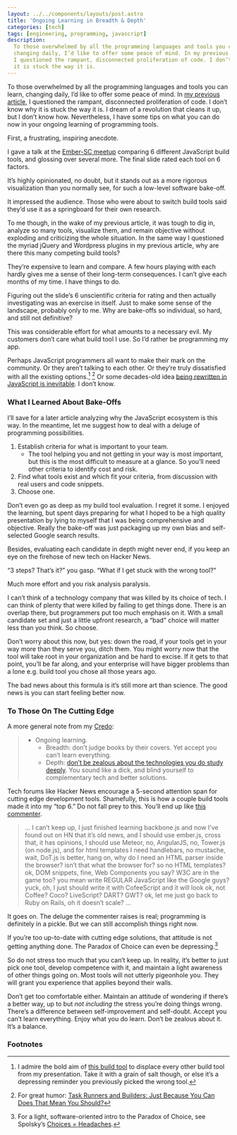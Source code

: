 ```yaml
---
layout: ../../components/layouts/post.astro
title: 'Ongoing Learning in Breadth & Depth'
categories: [tech]
tags: [engineering, programming, javascript]
description:
  To those overwhelmed by all the programming languages and tools you can learn,
  changing daily, I’d like to offer some peace of mind. In my previous article,
  I questioned the rampant, disconnected proliferation of code. I don’t know why
  it is stuck the way it is.
---
```


To those overwhelmed by all the programming languages and tools you can learn,
changing daily, I’d like to offer some peace of mind. In [my previous
article][Don’t Learn to Code, Learn to Program Instead - But Come Back In 10 Years],
I questioned the rampant, disconnected proliferation of code. I don’t know why
it is stuck the way it is. I dream of a revolution that cleans it up, but I
don’t know how. Nevertheless, I have some tips on what you can do now in your
ongoing learning of programming tools.

First, a frustrating, inspiring anecdote.

I gave a talk at the [Ember-SC meetup] comparing 6 different JavaScript build
tools, and glossing over several more. The final slide rated each tool on 6
factors.

<div class='embed mt-4'>
  <script
    async
    class='speakerdeck-embed'
    data-slide='41'
    data-id='724a7e007bd6013119ba66337b7b74ec'
    data-ratio='1.77469670710572'
    src='//speakerdeck.com/assets/embed.js'
  ></script>
</div>

It’s highly opinionated, no doubt, but it stands out as a more rigorous
visualization than you normally see, for such a low-level software bake-off.

It impressed the audience. Those who were about to switch build tools said
they’d use it as a springboard for their own research.

To me though, in the wake of my previous article, it was tough to dig in,
analyze so many tools, visualize them, and remain objective without exploding
and criticizing the whole situation. In the same way I questioned the myriad
jQuery and Wordpress plugins in my previous article, why are there this many
competing build tools?

They’re expensive to learn and compare. A few hours playing with each hardly
gives me a sense of their long-term consequences. I can’t give each months of my
time. I have things to do.

Figuring out the slide’s 6 unscientific criteria for rating and then actually
investigating was an exercise in itself. Just to make some sense of the
landscape, probably only to me. Why are bake-offs so individual, so hard, and
still not definitive?

This was considerable effort for what amounts to a necessary evil. My customers
don’t care what build tool I use. So I’d rather be programming my app.

Perhaps JavaScript programmers all want to make their mark on the community. Or
they aren’t talking to each other. Or they’re truly dissatisfied with all the
existing options.[^1] [^2] Or some decades-old idea [being rewritten in
JavaScript is inevitable][The Principle of Least Power]. I don’t know.

### What I Learned About Bake-Offs

I’ll save for a later article analyzing why the JavaScript ecosystem is this
way. In the meantime, let me suggest how to deal with a deluge of programming
possibilities.

1. Establish criteria for what is important to your team.
   - The tool helping you and not getting in your way is most important, but
     this is the most difficult to measure at a glance. So you’ll need other
     criteria to identify cost and risk.
2. Find what tools exist and which fit your criteria, from discussion with real
   users and code snippets.
3. Choose one.

Don’t even go as deep as my build tool evaluation. I regret it some. I enjoyed
the learning, but spent days preparing for what I hoped to be a high quality
presentation by lying to myself that I was being comprehensive and objective.
Really the bake-off was just packaging up my own bias and self-selected Google
search results.

Besides, evaluating each candidate in depth might never end, if you keep an eye
on the firehose of new tech on Hacker News.

“3 steps? That’s it?” you gasp. “What if I get stuck with the wrong tool?”

Much more effort and you risk analysis paralysis.

I can’t think of a technology company that was killed by its choice of tech. I
can think of plenty that were killed by failing to get things done. There is an
overlap there, but programmers put too much emphasis on it. With a small
candidate set and just a little upfront research, a “bad” choice will matter
less than you think. So choose.

Don’t worry about this now, but yes: down the road, if your tools get in your
way more than they serve you, ditch them. You might worry now that the tool will
take root in your organization and be hard to excise. If it gets to that point,
you’ll be far along, and your enterprise will have bigger problems than a lone
e.g. build tool you chose all those years ago.

The bad news about this formula is it’s still more art than science. The good
news is you can start feeling better now.

### To Those On The Cutting Edge

A more general note from my [Credo]:

> - Ongoing learning.
>   - Breadth: don’t judge books by their covers. Yet accept you can’t learn
>     everything.
>   - Depth:
>     [don’t be zealous about the technologies you do study deeply](http://prog21.dadgum.com/128.html).
>     You sound like a dick, and blind yourself to complementary tech and better
>     solutions.

Tech forums like Hacker News encourage a 5-second attention span for cutting
edge development tools. Shamefully, this is how a couple build tools made it
into my “top 6.” Do not fall prey to this. You’ll end up like
[this commenter](http://www.zemanta.com/blog/i-bet-you-over-engineered-your-startup/#comment-685047168).

> … I can’t keep up, I just finished learning backbone.js and now I’ve found out
> on HN that it’s old news, and I should use ember.js, cross that, it has
> opinions, I should use Meteor, no, AngularJS, no, Tower.js (on node.js), and
> for html templates I need handlebars, no mustache, wait, DoT.js is better,
> hang on, why do I need an HTML parser inside the browser? isn’t that what the
> browser for? so no HTML templates? ok, DOM snippets, fine, Web Components you
> say? W3C are in the game too? you mean write REGULAR JavaScript like the
> Google guys? yuck, oh, I just should write it with CofeeScript and it will
> look ok, not Coffee? Coco? LiveScript? DART? GWT? ok, let me just go back to
> Ruby on Rails, oh it doesn’t scale? …

It goes on. The deluge the commenter raises is real; programming is definitely
in a pickle. But we can still accomplish things right now.

If you’re too up-to-date with cutting edge solutions, that attitude is not
getting anything done. The Paradox of Choice can even be depressing.[^3]

So do not stress too much that you can’t keep up. In reality, it’s better to
just pick one tool, develop competence with it, and maintain a light awareness
of other things going on. Most tools will not utterly pigeonhole you. They will
grant you experience that applies beyond their walls.

Don’t get too comfortable either. Maintain an attitude of wondering if there’s a
better way, up to but _not including_ the stress you’re doing things wrong.
There’s a difference between self-improvement and self-doubt. Accept you can’t
learn everything. Enjoy what you do learn. Don’t be zealous about it. It’s a
balance.

### Footnotes

[^1]:
    I admire the bold aim of [this build tool][Broccoli: First Beta Release] to
    displace every other build tool from my presentation. Take it with a grain
    of salt though, or else it’s a depressing reminder you previously picked the
    wrong tool.

[^2]:
    For great humor: [Task Runners and Builders: Just Because You Can Does That
    Mean You Should?]

[^3]:
    For a light, software-oriented intro to the Paradox of Choice, see Spolsky’s
    [Choices = Headaches].

[Don’t Learn to Code, Learn to Program Instead - But Come Back In 10 Years]:
  /posts/dont-learn-to-code-learn-to-program-but-come-back-in-10-years/
[Ember-SC meetup]: http://www.meetup.com/Ember-SC/events/159041272/
[The Principle of Least Power]:
  http://www.codinghorror.com/blog/2007/07/the-principle-of-least-power.html
[Credo]: /posts/credo/
[Broccoli: First Beta Release]:
  http://www.solitr.com/blog/2014/02/broccoli-first-release/
[Task Runners and Builders: Just Because You Can Does That Mean You Should?]:
  https://medium.com/cool-code-pal/d8eeefdc4395
[Choices = Headaches]: http://www.joelonsoftware.com/items/2006/11/21.html
